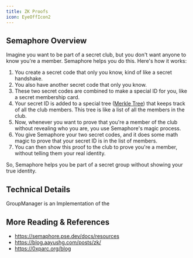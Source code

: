```yaml
---
title: ZK Proofs
icon: EyeOffIcon2
---
```


## Semaphore Overview

Imagine you want to be part of a secret club, but you don't want anyone to know you're a member. Semaphore helps you do this. Here's how it works:

1. You create a secret code that only you know, kind of like a secret handshake.
2. You also have another secret code that only you know.
3. These two secret codes are combined to make a special ID for you, like a secret membership card.
4. Your secret ID is added to a special tree ([Merkle Tree](/tutorials/glossary#merkle-tree)) that keeps track of all the club members. This tree is like a list of all the members in the club.
5. Now, whenever you want to prove that you're a member of the club without revealing who you are, you use Semaphore's magic process.
6. You give Semaphore your two secret codes, and it does some math magic to prove that your secret ID is in the list of members.
7. You can then show this proof to the club to prove you're a member, without telling them your real identity.

So, Semaphore helps you be part of a secret group without showing your true identity.

## Technical Details

GroupManager is an Implementation of the


## More Reading & References

- https://semaphore.pse.dev/docs/resources
- https://blog.aayushg.com/posts/zk/
- https://0xparc.org/blog
